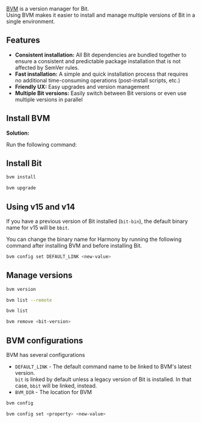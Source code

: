 [BVM](https://github.com/teambit/bvm) is a version manager for Bit.  
Using BVM makes it easier to install and manage multiple versions of Bit in a single environment.

## Features

- **Consistent installation:** All Bit dependencies are bundled together to ensure a consistent and predictable package installation that is not affected by SemVer rules.
- **Fast installation:** A simple and quick installation process that requires no additional time-consuming operations (post-install scripts, etc.)
- **Friendly UX:** Easy upgrades and version management
- **Multiple Bit versions:** Easily switch between Bit versions or even use multiple versions in parallel

## Install BVM

**Solution:**

Run the following command:

## Install Bit

```bash title="Install Bit's latest version"
bvm install
```

```bash title="Upgrade Bit's version"
bvm upgrade
```

## Using v15 and v14

If you have a previous version of Bit installed (`bit-bin`), the default binary name for v15 will be `bbit`.

You can change the binary name for Harmony by running the following command after installing BVM and before installing Bit.

```sh
bvm config set DEFAULT_LINK <new-value>
```

## Manage versions

```bash title="Get version information"
bvm version
```

```bash title="List available versions"
bvm list --remote
```

```bash title="List installed versions"
bvm list
```

```bash title="Remove a local version"
bvm remove <bit-version>
```

## BVM configurations

BVM has several configurations

- `DEFAULT_LINK` - The default command name to be linked to BVM's latest version.  
  `bit` is linked by default unless a legacy version of Bit is installed. In that case, `bbit` will be linked, instead.
- `BVM_DIR` - The location for BVM

```bash title="Get BVM configurations"
bvm config
```

```bash title="Set BVM configurations"
bvm config set <property> <new-value>
```
